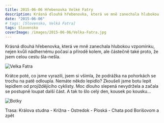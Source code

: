 ```yaml
---
title: 2015-06-06 Hřebenovka Velké Fatry
description: Krásná dlouhá hřebenovka, která ve mně zanechala hlubokou vzpomínku
date: "2015-06-06"
# tags: [Slovensko, Velká Fatra]
tags: Slovensko
coverImage: /images/2015-06-06/Velka-Fatra.jpg
---
```


Krásná dlouhá hřebenovka, která ve mně zanechala hlubokou vzpomínku, nejen kvůli nádhernému počasí a přírodě kolem, ale částečně také proto, že jsem celou cestu šla-nešla.


<Image
  src="/images/2015-06-06/Velka-Fatra.jpg"
  alt="Velka Fatra"
  width={1280}
  height={750}
  priority
  className="next-image"
/>

Krátce poté, co jsme vyrazili, jsem si všimla, že podrážka na pohorkách se trochu na patě odloupla. Nemáte někdo lepidlo? Zkoušeli jsme botu lepit lepidlem od projíždějícího cyklisty. Moc dlouho slepená nevydržela a začala se postupně loupat další část. A tak to šlo celý den, kousek po kousku…

<Image
  src="/images/2015-06-06/Botky.jpg"
  alt="Botky"
  width={1280}
  height={750}
  priority
  className="next-image"
/>

Trasa: Králova studna - Krížna - Ostredok - Ploská - Chata pod Borišovom a zpět
